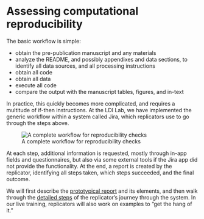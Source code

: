 # Assessing computational reproducibility

The basic workflow is simple:

- obtain the pre-publication manuscript and any materials
- analyze the README, and possibly appendixes and data sections, to identify all data sources, and all processing instructions
- obtain all code
- obtain all data
- execute all code
- compare the output with the manuscript tables, figures, and in-text 

In practice, this quickly becomes more complicated, and requires a multitude of if-then instructions. At the LDI Lab, we have implemented the generic workflow within a system called Jira, which replicators use to go through the steps above. 

![A complete workflow for reproducibility checks](https://github.com/labordynamicsinstitute/replicability-training/raw/master/images/AEADataEditorWorkflow-20191217.png)

At each step, additional information is requested, mostly through in-app fields and questionnaires, but also via some external tools if the Jira app did not provide the functionality. At the end, a report is created by the replicator, identifying all steps taken, which steps succeeded, and the final outcome.

We will first describe the [prototypical report](#proto-report) and its elements, and then walk through the [detailed steps](#detailed-steps) of the replicator's journey through the system. In our live training, replicators will also work on examples to "get the hang of it."
